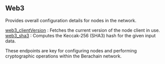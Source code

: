 
## Web3

Provides overall configuration details for nodes in the network.

[web3_clientVersion](/berachain-api/web3/web3_clientVersion) : Fetches the current version of the node client in use. \
[web3_sha3](/berachain-api/web3/web3_sha3) : Computes the Keccak-256 (SHA3) hash for the given input data.

These endpoints are key for configuring nodes and performing cryptographic operations within the Berachain network.

<Space h={16} />
<GetStarted />